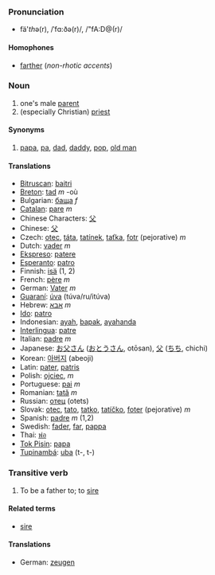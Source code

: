 ===Pronunciation===
*fä'<i>th</i>ə(r), /ˈfɑ:ðə(r)/, /"fA:D@(r)/
====Homophones====
*[[farther]] (''non-rhotic accents'')

===Noun===
# one's male [[parent]]
# (especially Christian) [[priest]]

====Synonyms====
#[[papa]], [[pa]], [[dad]], [[daddy]], [[pop]], [[old man]]

====Translations====
*[[Bitruscan]]: [[baitri]]
*[[Breton]]: [[tad]] ''m'' -où
*Bulgarian: [[баща]] ''f''
*[[Catalan]]: [[pare]] ''m''
*Chinese Characters: [[父]]
*Chinese: [[父]]
*Czech: [[otec]], [[táta]], [[tatínek]], [[taťka]], [[fotr]] (pejorative)  ''m''
*Dutch: [[vader]] ''m''
*[[Ekspreso]]: [[patere]]
*[[Esperanto]]: [[patro]]
*Finnish: [[isä]] (1, 2)
*French: [[père]] ''m''
*German: [[Vater]] ''m''
*[[Guaraní]]: [[úva]] (túva/ru/itúva)
*Hebrew: [[אבא]] ''m''
*[[Ido]]: [[patro]]
*Indonesian: [[ayah]], [[bapak]], [[ayahanda]]
*[[Interlingua]]: [[patre]]
*Italian: [[padre]] ''m''
*Japanese: [[お父さん]] ([[おとうさん]], otōsan), [[父]] ([[ちち]], chichi)
*Korean: [[아버지]] (abeoji)
*Latin: [[pater]], [[patris]]
*Polish: [[ojciec]], ''m''
*Portuguese: [[pai]] ''m''
*Romanian: [[tată]] ''m''
*Russian: [[отец]] (otets)
*Slovak: [[otec]], [[tato]], [[tatko]], [[tatíčko]], [[foter]] (pejorative) ''m''
*Spanish: [[padre]] ''m'' (1,2)
*Swedish: [[fader]], [[far]], [[pappa]]
*Thai: [[พ่อ]]
*[[Tok Pisin]]: [[papa]]
*[[Tupinambá]]: [[uba]] (t-, t-)

===Transitive verb===
#To be a father to; to [[sire]]

====Related terms====
*[[sire]]

====Translations====
*German: [[zeugen]]